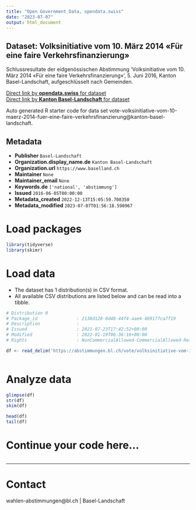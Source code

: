 ```yaml
---
title: "Open Government Data, opendata.swiss"
date: "2023-07-07"
output: html_document
---
```


## Dataset: Volksinitiative vom 10. März 2014 «Für eine faire Verkehrsfinanzierung»

Schlussresultate der eidgenössischen Abstimmung 'Volksinitiative vom 10. März 2014 «Für eine faire Verkehrsfinanzierung»', 5. Juni 2016, Kanton Basel-Landschaft, aufgeschlüsselt nach Gemeinden.

[Direct link by **opendata.swiss** for dataset](https://opendata.swiss/de/dataset/volksinitiative-vom-10-marz-2014-fur-eine-faire-verkehrsfinanzierung)<br>
[Direct link by **Kanton Basel-Landschaft** for dataset](https://abstimmungen.bl.ch/vote/volksinitiative-vom-10-maerz-2014-fuer-eine-faire-verkehrsfinanzierung/data)

Auto generated R starter code for data set vote-volksinitiative-vom-10-maerz-2014-fuer-eine-faire-verkehrsfinanzierung@kanton-basel-landschaft.

## Metadata

- **Publisher** `Basel-Landschaft`
- **Organization.display_name.de** `Kanton Basel-Landschaft`
- **Organization.url** `https://www.baselland.ch`
- **Maintainer** `None`
- **Maintainer_email** `None`
- **Keywords.de** `['national', 'abstimmung']`
- **Issued** `2016-06-05T00:00:00`
- **Metadata_created** `2022-12-13T15:05:59.708350`
- **Metadata_modified** `2023-07-07T01:56:18.590967`


# Load packages

```r

library(tidyverse)
library(skimr)

```

# Load data

-   The dataset has 1 distribution(s) in CSV format.
-   All available CSV distributions are listed below and can be read into a tibble.

```r

# Distribution 0
# Package_id               : 2138d128-0d48-44f4-aae4-4b9177ca7f19
# Description              : 
# Issued                   : 2021-07-23T17:42:52+00:00
# Modified                 : 2022-01-19T06:36:16+00:00
# Rights                   : NonCommercialAllowed-CommercialAllowed-ReferenceRequired

df <- read_delim('https://abstimmungen.bl.ch/vote/volksinitiative-vom-10-maerz-2014-fuer-eine-faire-verkehrsfinanzierung/data-csv')



```

# Analyze data

```r

glimpse(df)
str(df)
skim(df)

head(df)
tail(df)

```

# Continue your code here...

```r

```

------------------------------------------------------------------------

# Contact

wahlen-abstimmungen@bl.ch | Basel-Landschaft
